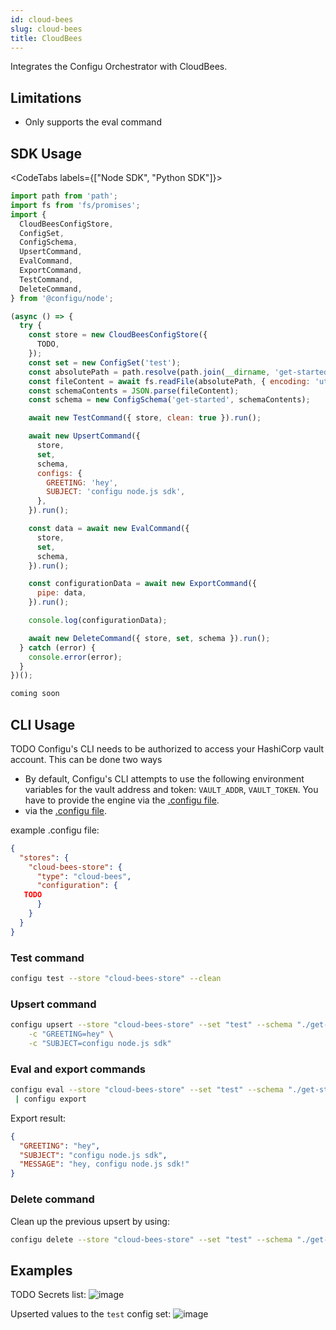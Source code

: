 ```yaml
---
id: cloud-bees
slug: cloud-bees
title: CloudBees
---
```


Integrates the Configu Orchestrator with CloudBees.

## Limitations

<Admonition type="info">

- Only supports the eval command

</Admonition>

## SDK Usage

<CodeTabs labels={["Node SDK", "Python SDK"]}>

```js
import path from 'path';
import fs from 'fs/promises';
import {
  CloudBeesConfigStore,
  ConfigSet,
  ConfigSchema,
  UpsertCommand,
  EvalCommand,
  ExportCommand,
  TestCommand,
  DeleteCommand,
} from '@configu/node';

(async () => {
  try {
    const store = new CloudBeesConfigStore({
      TODO,
    });
    const set = new ConfigSet('test');
    const absolutePath = path.resolve(path.join(__dirname, 'get-started.cfgu.json'));
    const fileContent = await fs.readFile(absolutePath, { encoding: 'utf8' });
    const schemaContents = JSON.parse(fileContent);
    const schema = new ConfigSchema('get-started', schemaContents);

    await new TestCommand({ store, clean: true }).run();

    await new UpsertCommand({
      store,
      set,
      schema,
      configs: {
        GREETING: 'hey',
        SUBJECT: 'configu node.js sdk',
      },
    }).run();

    const data = await new EvalCommand({
      store,
      set,
      schema,
    }).run();

    const configurationData = await new ExportCommand({
      pipe: data,
    }).run();

    console.log(configurationData);

    await new DeleteCommand({ store, set, schema }).run();
  } catch (error) {
    console.error(error);
  }
})();
```

```python
coming soon
```

</CodeTabs>

## CLI Usage

TODO
Configu's CLI needs to be authorized to access your HashiCorp vault account. This can be done two ways

- By default, Configu's CLI attempts to use the following environment variables for the vault address and token: `VAULT_ADDR`, `VAULT_TOKEN`. You have to provide the engine via the [.configu file](../cli-config).
- via the [.configu file](../cli-config).

example .configu file:

```json
{
  "stores": {
    "cloud-bees-store": {
      "type": "cloud-bees",
      "configuration": {
   TODO
      }
    }
  }
}
```

### Test command

```bash
configu test --store "cloud-bees-store" --clean
```

### Upsert command

```bash
configu upsert --store "cloud-bees-store" --set "test" --schema "./get-started.cfgu.json" \
    -c "GREETING=hey" \
    -c "SUBJECT=configu node.js sdk"
```

### Eval and export commands

```bash
configu eval --store "cloud-bees-store" --set "test" --schema "./get-started.cfgu.json" \
 | configu export
```

Export result:

```json
{
  "GREETING": "hey",
  "SUBJECT": "configu node.js sdk",
  "MESSAGE": "hey, configu node.js sdk!"
}
```

### Delete command

Clean up the previous upsert by using:

```bash
configu delete --store "cloud-bees-store" --set "test" --schema "./get-started.cfgu.json"
```

## Examples

TODO
Secrets list:
![image](./img/hashicorp-vault-secret-list.png)

Upserted values to the `test` config set:
![image](./img/hashicorp-vault-upsert-result.png)
